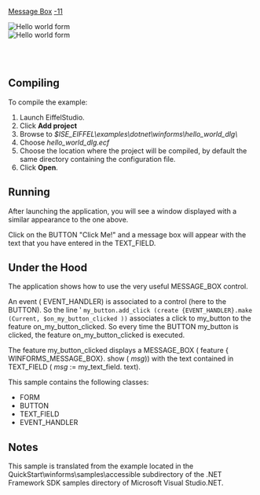 [[Property:title|Message Box]]
[[Property:weight|-11]]
<div> 
[[Image:hello-world|Hello world form]] <br/>
 [[Image:message-box|Hello world form]]  
</div>
<br/>
<br/>


==Compiling==

To compile the example:   
# Launch EiffelStudio.
# Click '''Add project'''
# Browse to ''$ISE_EIFFEL\examples\dotnet\winforms\hello_world_dlg\''
# Choose ''hello_world_dlg.ecf''
# Choose the location where the project will be compiled, by default the same directory containing the configuration file.
# Click '''Open'''.


==Running==

After launching the application, you will see a window displayed with a similar appearance to the one above. 

Click on the <span><eiffel>BUTTON</eiffel></span> "Click Me!" and a message box will appear with the text that you have entered in the <span><eiffel>TEXT_FIELD</eiffel></span>. 



==Under the Hood==

The application shows how to use the very useful <span><eiffel>MESSAGE_BOX</eiffel></span> control. 

An event ( <span><eiffel>EVENT_HANDLER</eiffel>)</span> is associated to a control (here to the <span><eiffel>BUTTON</eiffel></span>). So the line ' 
<code>my_button.add_click (create {EVENT_HANDLER}.make (Current, $on_my_button_clicked ))</code>
associates a click to <span>my_button</span> to the feature <span><eiffel>on_my_button_clicked</eiffel></span>. So every time the <span>BUTTON</span> <span><eiffel>my_button</eiffel></span> is clicked, the feature <span>on_my_button_clicked</span> is executed. 

The feature <span><eiffel>my_button_clicked</eiffel></span> displays a <span><eiffel>MESSAGE_BOX</eiffel></span> ( <span>feature</span> { <span>WINFORMS_MESSAGE_BOX</span>}. <span><eiffel>show</eiffel></span> ( ''msg'')) with the text contained in <span><eiffel>TEXT_FIELD</eiffel></span> ( ''msg'' := <span><eiffel>my_text_field</eiffel></span>. <span><eiffel>text</eiffel></span>). 

This sample contains the following classes:
*  <span><eiffel>FORM</eiffel></span> 
*  <span><eiffel>BUTTON</eiffel></span> 
*  <span><eiffel>TEXT_FIELD</eiffel></span> 
*  <span><eiffel>EVENT_HANDLER</eiffel></span> 

==Notes==

This sample is translated from the example located in the QuickStart\winforms\samples\accessible subdirectory of the .NET Framework SDK samples directory of Microsoft Visual Studio.NET. 








